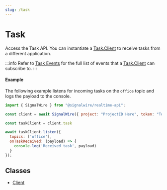 ```yaml
---
slug: /task
---
```


[client]: ./task-client.mdx
[task-client-1]: ./task-client.mdx
[task-client]: ./task-client.mdx#events

# Task

Access the Task API. You can instantiate a [Task.Client][task-client-1] to receive tasks from a different application. 

:::info
Refer to [Task Events][task-client] for the full list of events that a [Task.Client][task-client-1] can subscribe to.
:::

#### **Example**

The following example listens for incoming tasks on the `office` topic and logs the payload to the console.

```js
import { SignalWire } from "@signalwire/realtime-api";

const client = await SignalWire({ project: "ProjectID Here", token: "Token Here"})

const taskClient = client.task

await taskClient.listen({
  topics: ['office'],
  onTaskReceived: (payload) => {
    console.log('Received task', payload)
  }
});
```

## **Classes**

- [Client][client]
